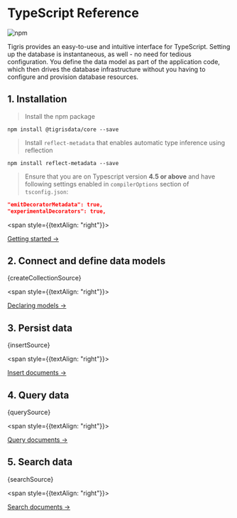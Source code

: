 
# TypeScript Reference

![npm](https://img.shields.io/npm/v/@tigrisdata/core)

Tigris provides an easy-to-use and intuitive interface for TypeScript. Setting up
the database is instantaneous, as well - no need for tedious configuration.
You define the data model as part of the application code, which then drives
the database infrastructure without you having to configure and provision
database resources.

## 1. Installation

> Install the npm package

```shell
npm install @tigrisdata/core --save
```

> Install `reflect-metadata` that enables automatic type inference using reflection

```shell
npm install reflect-metadata --save
```

> Ensure that you are on Typescript version **4.5 or above** and have following settings enabled in
> `compilerOptions` section of `tsconfig.json`:

```json
"emitDecoratorMetadata": true,
"experimentalDecorators": true,
```

<span style={{textAlign: "right"}}>

[Getting started →](getting-started)

</span>

## 2. Connect and define data models

<CodeBlock language="typescript">{createCollectionSource}</CodeBlock>

<span style={{textAlign: "right"}}>

[Declaring models →](documents/datamodel)

</span>

## 3. Persist data

<CodeBlock language="typescript">{insertSource}</CodeBlock>

<span style={{textAlign: "right"}}>

[Insert documents →](documents/insert)

</span>

## 4. Query data

<CodeBlock language="typescript">{querySource}</CodeBlock>

<span style={{textAlign: "right"}}>

[Query documents →](documents/query)

</span>

## 5. Search data

<CodeBlock language="typescript">{searchSource}</CodeBlock>

<span style={{textAlign: "right"}}>

[Search documents →](documents/search)

</span>
